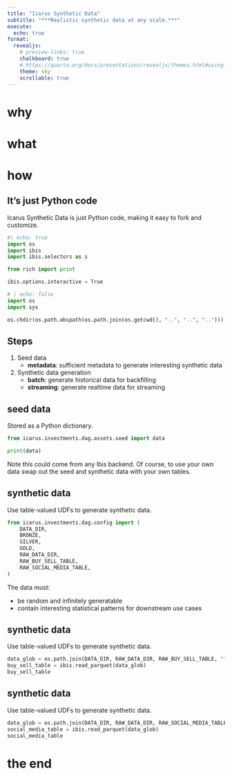 ```yaml
---
title: "Icarus Synthetic Data"
subtitle: "***Realistic synthetic data at any scale.***"
execute:
  echo: true
format:
  revealjs:
    # preview-links: true
    chalkboard: true
    # https://quarto.org/docs/presentations/revealjs/themes.html#using-themes
    theme: sky
    scrollable: true
---
```


# why

# what

# how

## It's just Python code

Icarus Synthetic Data is just Python code, making it easy to fork and customize.

```python
#| echo: true
import os
import ibis
import ibis.selectors as s

from rich import print

ibis.options.interactive = True
```

```python
# | echo: false
import os
import sys

os.chdir(os.path.abspath(os.path.join(os.getcwd(), "..", "..", "..")))
```

## Steps

1. Seed data
    - **metadata**: sufficient metadata to generate interesting synthetic data
2. Synthetic data generation
    - **batch**: generate historical data for backfilling
    - **streaming**: generate realtime data for streaming

## seed data

Stored as a Python dictionary.

```python
from icarus.investments.dag.assets.seed import data

print(data)
```

Note this could come from any Ibis backend. Of course, to use your own data swap out the seed and synthetic data with your own tables.

## synthetic data

Use table-valued UDFs to generate synthetic data.

```python
from icarus.investments.dag.config import (
    DATA_DIR,
    BRONZE,
    SILVER,
    GOLD,
    RAW_DATA_DIR,
    RAW_BUY_SELL_TABLE,
    RAW_SOCIAL_MEDIA_TABLE,
)
```

The data must:

- be random and infinitely generatable
- contain interesting statistical patterns for downstream use cases 

## synthetic data

Use table-valued UDFs to generate synthetic data.

```python
data_glob = os.path.join(DATA_DIR, RAW_DATA_DIR, RAW_BUY_SELL_TABLE, "*.parquet")
buy_sell_table = ibis.read_parquet(data_glob)
buy_sell_table
```

## synthetic data

Use table-valued UDFs to generate synthetic data.

```python
data_glob = os.path.join(DATA_DIR, RAW_DATA_DIR, RAW_SOCIAL_MEDIA_TABLE, "*.parquet")
social_media_table = ibis.read_parquet(data_glob)
social_media_table
```

# the end
